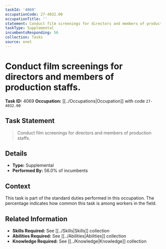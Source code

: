```yaml
---
taskId: '4069'
occupationCode: 27-4032.00
occupationTitle: ''
statement: Conduct film screenings for directors and members of production staffs.
taskType: Supplemental
incumbentsResponding: 56
collection: Tasks
source: onet
---
```

# Conduct film screenings for directors and members of production staffs.

**Task ID:** 4069
**Occupation:** [[../Occupations|Occupation]] with code `27-4032.00`

## Task Statement

> Conduct film screenings for directors and members of production staffs.

## Details

- **Type:** Supplemental
- **Performed By:** 56.0% of incumbents

## Context

This task is part of the standard duties performed in this occupation. The percentage indicates how common this task is among workers in the field.

## Related Information

- **Skills Required:** See [[../Skills|Skills]] collection
- **Abilities Required:** See [[../Abilities|Abilities]] collection
- **Knowledge Required:** See [[../Knowledge|Knowledge]] collection
